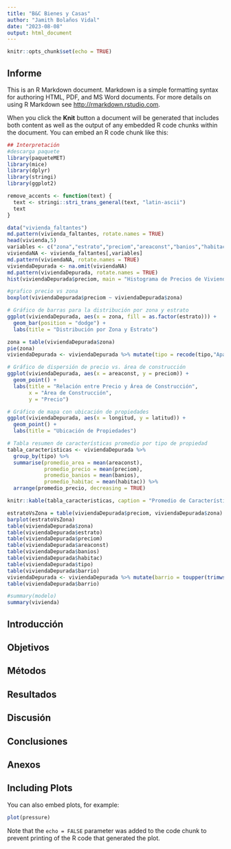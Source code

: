 ```yaml
---
title: "B&C Bienes y Casas"
author: "Jamith Bolaños Vidal"
date: "2023-08-08"
output: html_document
---
```


```r
knitr::opts_chunk$set(echo = TRUE)
```

## Informe 

This is an R Markdown document. Markdown is a simple formatting syntax for authoring HTML, PDF, and MS Word documents. For more details on using R Markdown see <http://rmarkdown.rstudio.com>.

When you click the **Knit** button a document will be generated that includes both content as well as the output of any embedded R code chunks within the document. You can embed an R code chunk like this:

```r
## Interpretación
#descarga paquete
library(paqueteMET)
library(mice)
library(dplyr)
library(stringi)
library(ggplot2)

remove_accents <- function(text) {
  text <- stringi::stri_trans_general(text, "latin-ascii")
  text
}

data("vivienda_faltantes")
md.pattern(vivienda_faltantes, rotate.names = TRUE)
head(vivienda,5)
variables <- c("zona","estrato","preciom","areaconst","banios","habitac","tipo","barrio","longitud","latitud")
viviendaNA <- vivienda_faltantes[,variables]
md.pattern(viviendaNA, rotate.names = TRUE)
viviendaDepurada <- na.omit(viviendaNA)
md.pattern(viviendaDepurada, rotate.names = TRUE)
hist(viviendaDepurada$preciom, main = "Histograma de Precios de Viviendas", xlab = "Precio")

#grafico precio vs zona
boxplot(viviendaDepurada$preciom ~ viviendaDepurada$zona)

# Gráfico de barras para la distribución por zona y estrato
ggplot(viviendaDepurada, aes(x = zona, fill = as.factor(estrato))) +
  geom_bar(position = "dodge") +
  labs(title = "Distribución por Zona y Estrato")

zona = table(viviendaDepurada$zona)
pie(zona)
viviendaDepurada <- viviendaDepurada %>% mutate(tipo = recode(tipo,"Apartamento" = "apartamento", "APARTAMENTO" =  "apartamento", "apto" = "apartamento", "Casa" = "casa", "CASA"="casa"))

# Gráfico de dispersión de precio vs. área de construcción
ggplot(viviendaDepurada, aes(x = areaconst, y = preciom)) +
  geom_point() +
  labs(title = "Relación entre Precio y Área de Construcción",
       x = "Área de Construcción",
       y = "Precio")

# Gráfico de mapa con ubicación de propiedades
ggplot(viviendaDepurada, aes(x = longitud, y = latitud)) +
  geom_point() +
  labs(title = "Ubicación de Propiedades")

# Tabla resumen de características promedio por tipo de propiedad
tabla_caracteristicas <- viviendaDepurada %>%
  group_by(tipo) %>%
  summarise(promedio_area = mean(areaconst),
            promedio_precio = mean(preciom),
            promedio_banios = mean(banios),
            promedio_habitac = mean(habitac)) %>%
  arrange(promedio_precio, decreasing = TRUE)

knitr::kable(tabla_caracteristicas, caption = "Promedio de Características por Tipo de Propiedad")

estratoVsZona = table(viviendaDepurada$preciom, viviendaDepurada$zona)
barplot(estratoVsZona)
table(viviendaDepurada$zona)
table(viviendaDepurada$estrato)
table(viviendaDepurada$preciom)
table(viviendaDepurada$areaconst)
table(viviendaDepurada$banios)
table(viviendaDepurada$habitac)
table(viviendaDepurada$tipo)
table(viviendaDepurada$barrio)
viviendaDepurada <- viviendaDepurada %>% mutate(barrio = toupper(trimws(remove_accents(barrio))))
table(viviendaDepurada$barrio)

#summary(modelo)
summary(vivienda)


```

## Introducción
## Objetivos
## Métodos
## Resultados
## Discusión
## Conclusiones
## Anexos

## Including Plots

You can also embed plots, for example:




```r
plot(pressure)
```

Note that the `echo = FALSE` parameter was added to the code chunk to prevent printing of the R code that generated the plot.
